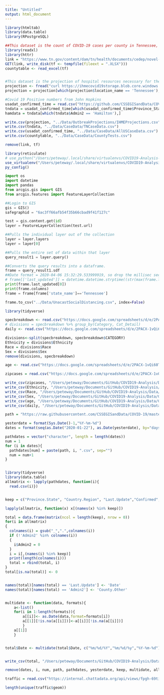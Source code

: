 ```yaml
---
title: "Untitled"
output: html_document
---
```


```r
library(htmltab)
library(data.table)
library(RPostgreSQL)

##This dataset is the count of COVID-19 cases per county in Tennessee, updated each day at 2PM
library(readxl)
library(httr)
link = "https://www.tn.gov/content/dam/tn/health/documents/cedep/novel-coronavirus/datasets/Public-Dataset-County-New.XLSX"
GET(link, write_disk(tf <- tempfile(fileext = ".XLSX")))
countytable <- read_excel(tf)


#This dataset is the projection of hospital resources necessary for the COVID-19 epidemic in the Tennessee area. 
projection <- fread("curl https://ihmecovid19storage.blob.core.windows.net/latest/ihme-covid19.zip | tar -xf- --to-stdout *Hospitalization_all_locs.csv")
projection = projection[which(projection$location_name == 'Tennessee'),]

#Covid 19 Positive numbers from John Hopkins
usadat_confirmed_time = read.csv("https://github.com/CSSEGISandData/COVID-19/raw/master/csse_covid_19_data/csse_covid_19_time_series/time_series_covid19_confirmed_US.csv")
tndata = usadat_confirmed_time[which(usadat_confirmed_time$Province_State == 'Tennessee'),]
hamdata = tndata[which(tndata$Admin2 == 'Hamilton'),]

write.csv(projection, "../Data/OutbreakProjections/IHMEProjections.csv")
write.csv(tndata, "../Data/CaseData/TNCaseData.csv")
write.csv(usadat_confirmed_time, "../Data/CaseData/AllUSCaseData.csv")
write.csv(countytable, "../Data/CaseData/CountyTests.csv")

remove(link, tf)
```

```r
library(reticulate)
# use_python("/Users/peteway/.local/share/virtualenvs/COVID19-Analysis-LNCuW-Do/bin/python", required = TRUE)
use_virtualenv("/Users/peteway/.local/share/virtualenvs/COVID19-Analysis-LNCuW-Do", required = TRUE)
py_config()
```

```python
import os
import datetime 
import pandas 
from arcgis.gis import GIS
from arcgis.features import FeatureLayerCollection

##Login to GIS
gis = GIS()
safegraphid = "6ac3ff66afb54f35b66cbad9f41f127c"

test = gis.content.get(id)
layer = FeatureLayerCollection(test.url)

##Pulls the individual layer out of the collection
layer = layer.layers
layer = layer[0]

##Pulls the entire set of data within that layer
query_result1 = layer.query()

##Converts the query results into a dataframe. 
frame = query_result1.sdf
##Date format = 2020-04-06 15:32:29.533999919, so drop the millisec section.
# frame[['last_updated']] = datetime.datetime.strptime((str(max(frame.last_updated)).split(".")[0]), "%Y-%m-%d %H:%M:%S")
print(frame.last_updated[0])
print(frame.columns)
frame = frame[frame['state_name']=='Tennessee']

frame.to_csv("../Data/UnacastSocialDistancing.csv", index=False)

```



```r
library(tidyverse)

specbreakdown <- read.csv("https://docs.google.com/spreadsheets/d/e/2PACX-1vQi60Tqg5FruuwAsJBXYvKJe0badlLsnS0k7B36hARrIrI8FMZOEVfTgQFLVsudSmUs6WZv6RYsKB6I/pub?gid=1081269126&single=true&output=csv")
# divisions = specbreakdown %>% group_by(Category, Cat_Detail)
daily <- read.csv("https://docs.google.com/spreadsheets/d/e/2PACX-1vQi60Tqg5FruuwAsJBXYvKJe0badlLsnS0k7B36hARrIrI8FMZOEVfTgQFLVsudSmUs6WZv6RYsKB6I/pub?gid=1242898529&single=true&output=csv")

divisions<-split(specbreakdown, specbreakdown$CATEGORY)
Ethnicity = divisions$Ethnicity
Race = divisions$Race
Sex = divisions$Sex
remove(divisions, specbreakdown)

age <- read.csv("https://docs.google.com/spreadsheets/d/e/2PACX-1vQi60Tqg5FruuwAsJBXYvKJe0badlLsnS0k7B36hARrIrI8FMZOEVfTgQFLVsudSmUs6WZv6RYsKB6I/pub?gid=263818242&single=true&output=csv")

zipcases = read.csv("https://docs.google.com/spreadsheets/d/e/2PACX-1vQi60Tqg5FruuwAsJBXYvKJe0badlLsnS0k7B36hARrIrI8FMZOEVfTgQFLVsudSmUs6WZv6RYsKB6I/pub?gid=96499078&single=true&output=csv")

write_csv(zipcases, "/Users/peteway/Documents/GitHub/COVID19-Analysis/Data/CaseData/ZipData.csv")
write_csv(Ethnicity, "/Users/peteway/Documents/GitHub/COVID19-Analysis/Data/CaseData/EthData.csv")
write_csv(Race, "/Users/peteway/Documents/GitHub/COVID19-Analysis/Data/CaseData/RaceData.csv")
write_csv(Sex, "/Users/peteway/Documents/GitHub/COVID19-Analysis/Data/CaseData/SexData.csv")
write_csv(age, "/Users/peteway/Documents/GitHub/COVID19-Analysis/Data/CaseData/AgeData.csv")
write_csv(daily, "/Users/peteway/Documents/GitHub/COVID19-Analysis/Data/CaseData/DailyData.csv")
```

```r
path = "https://raw.githubusercontent.com/CSSEGISandData/COVID-19/master/csse_covid_19_data/csse_covid_19_daily_reports/"

yesterdate = format(Sys.Date()-1,"%Y-%m-%d")
dates = format(seq(as.Date("2020-01-22"), as.Date(yesterdate), by="days"), format="%m-%d-%Y")

pathdates = vector("character", length = length(dates))
num = 1
for (i in dates){
  pathdates[num] = paste(path, i, ".csv", sep="")
  num = num+1
}


library(tidyverse)
library(data.table)
allmatrix <- lapply(pathdates, function(i){
  read.csv(i)})


keep = c("Province.State", "Country.Region", "Last.Update","Confirmed","Deaths","Recovered", "Admin2")

lapply(allmatrix, function(x) x[(names(x) %in% keep)])

total = data.frame(matrix(ncol = length(keep), nrow = 0))
for(i in allmatrix)
{
  colnames(i) = gsub("_",".",colnames(i))
  if (!'Admin2' %in% colnames(i))
  {
    i$Admin2 = 0
  }
  i = i[,(names(i) %in% keep)]
  print(length(colnames(i)))
  total = rbind(total, i)
}
total[is.na(total)] <- 0


names(total)[names(total) == 'Last.Update'] <- 'Date'
names(total)[names(total) == 'Admin2'] <- 'County.Other'


multidate <- function(data, formats){
    a<-list()
    for(i in 1:length(formats)){
        a[[i]]<- as.Date(data,format=formats[i])
        a[[1]][!is.na(a[[i]])]<-a[[i]][!is.na(a[[i]])]
        }
    a[[1]]
    }


total$Date <- multidate(total$Date, c("%m/%d/%Y","%m/%d/%y","%Y-%m-%d"))


write_csv(total, "/Users/peteway/Documents/GitHub/COVID19-Analysis/Data/GlobalData.csv")

remove(dates, i, num, path, pathdates, yesterdate, keep, multidate, allmatrix)
```




```r
traffic = read.csv("https://internal.chattadata.org/api/views/fpgh-69ti/rows.csv?accessType=DOWNLOAD")

length(unique(traffic$geom))
```